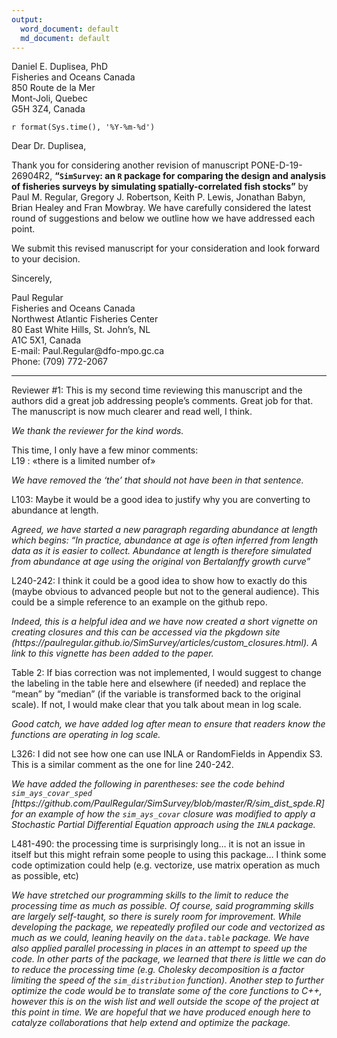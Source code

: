 ```yaml
---
output:
  word_document: default
  md_document: default
---
```


Daniel E. Duplisea, PhD  
Fisheries and Oceans Canada  
850 Route de la Mer  
Mont‐Joli, Quebec  
G5H 3Z4, Canada  

`r format(Sys.time(), '%Y-%m-%d')`

Dear Dr. Duplisea,

Thank you for considering another revision of manuscript PONE-D-19-26904R2,  **"`SimSurvey`: an `R` package for comparing the design and analysis of fisheries surveys by simulating spatially-correlated fish stocks"** by Paul M. Regular, Gregory J. Robertson, Keith P. Lewis, Jonathan Babyn, Brian Healey and Fran Mowbray. We have carefully considered the latest round of suggestions and below we outline how we have addressed each point.

We submit this revised manuscript for your consideration and look forward to your decision.  

Sincerely,

Paul Regular  
Fisheries and Oceans Canada  
Northwest Atlantic Fisheries Center  
80 East White Hills, St. John’s, NL  
A1C 5X1, Canada  
E-mail: Paul.Regular@dfo-mpo.gc.ca  
Phone: (709) 772-2067  
  


----------------------------------------------------------------------------------------------------
  
  

Reviewer #1: This is my second time reviewing this manuscript and the authors did a great job addressing people's comments. Great job for that. The manuscript is now much clearer and read well, I think.

*We thank the reviewer for the kind words.*  

This time, I only have a few minor comments:  
L19 : «there is a limited number of»  

*We have removed the 'the' that should not have been in that sentence.*

L103: Maybe it would be a good idea to justify why you are converting to abundance at length.  

*Agreed, we have started a new paragraph regarding abundance at length which begins: "In practice, abundance at age is often inferred from length data as it is easier to collect. Abundance at length is therefore simulated from abundance at age using the original von Bertalanffy growth curve"*


L240-242: I think it could be a good idea to show how to exactly do this (maybe obvious to advanced people but not to the general audience). This could be a simple reference to an example on the github repo.  

*Indeed, this is a helpful idea and we have now created a short vignette on creating closures and this can be accessed via the pkgdown site (https://paulregular.github.io/SimSurvey/articles/custom_closures.html). A link to this vignette has been added to the paper.*

Table 2: If bias correction was not implemented, I would suggest to change the labeling in the table here and elsewhere (if needed) and replace the “mean” by “median” (if the variable is transformed back to the original scale). If not, I would make clear that you talk about mean in log scale.  

*Good catch, we have added log after mean to ensure that readers know the functions are operating in log scale.*

L326: I did not see how one can use INLA or RandomFields in Appendix S3. This is a similar comment as the one for line 240-242.  

*We have added the following in parentheses: see the code behind `sim_ays_covar_sped` [https://github.com/PaulRegular/SimSurvey/blob/master/R/sim_dist_spde.R] for an example of how the `sim_ays_covar` closure was modified to apply a Stochastic Partial Differential Equation approach using the `INLA` package.*

L481-490: the processing time is surprisingly long… it is not an issue in itself but this might refrain some people to using this package… I think some code optimization could help (e.g. vectorize, use matrix operation as much as possible, etc)  

*We have stretched our programming skills to the limit to reduce the processing time as much as possible. Of course, said programming skills are largely self-taught, so there is surely room for improvement. While developing the package, we repeatedly profiled our code and vectorized as much as we could, leaning heavily on the `data.table` package. We have also applied parallel processing in places in an attempt to speed up the code. In other parts of the package, we learned that there is little we can do to reduce the processing time (e.g. Cholesky decomposition is a factor limiting the speed of the `sim_distribution` function). Another step to further optimize the code would be to translate some of the core functions to C++, however this is on the wish list and well outside the scope of the project at this point in time. We are hopeful that we have produced enough here to catalyze collaborations that help extend and optimize the package.*







